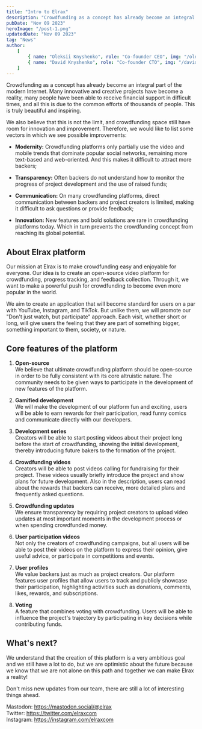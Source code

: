 ```yaml
---
title: "Intro to Elrax"
description: "Crowdfunding as a concept has already become an integral part of the modern Internet. Many innovative and creative projects have become a reality, many people have been able to receive financial support in difficult times, and all this is due to the common efforts of thousands of people. This is truly beautiful and inspiring."
pubDate: "Nov 09 2023"
heroImage: "/post-1.png"
updatedDate: "Nov 09 2023"
tag: "News"
author:
    [
        { name: "Oleksii Knyshenko", role: "Co-founder CEO", img: "/oleksii.png" },
        { name: "David Knyshenko", role: "Co-founder CTO", img: "/david.png" },
    ]
---
```



<Author name="Oleksii Knyshenko" role="Co-founder CEO" img="/oleksii.png" />

Crowdfunding as a concept has already become an integral part of the modern Internet. Many innovative and creative projects have become a reality, many people have been able to receive financial support in difficult times, and all this is due to the common efforts of thousands of people. This is truly beautiful and inspiring.

We also believe that this is not the limit, and crowdfunding space still have room for innovation and improvement. Therefore, we would like to list some vectors in which we see possible improvements:

-   **Modernity:** Crowdfunding platforms only partially use the video and mobile trends that dominate popular social networks, remaining more text-based and web-oriented. And this makes it difficult to attract more backers;

-   **Transparency:** Often backers do not understand how to monitor the progress of project development and the use of raised funds;

-   **Communication:** On many crowdfunding platforms, direct communication between backers and project creators is limited, making it difficult to ask questions or provide feedback;

-   **Innovation:** New features and bold solutions are rare in crowdfunding platforms today. Which in turn prevents the crowdfunding concept from reaching its global potential.

## About Elrax platform

<Author name="Oleksii Knyshenko" role="Co-founder CEO" img="/oleksii.png" />

Our mission at Elrax is to make crowdfunding easy and enjoyable for everyone. Our idea is to create an open-source video platform for crowdfunding, progress tracking, and feedback collection. Through it, we want to make a powerful push for crowdfunding to become even more popular in the world.

We aim to create an application that will become standard for users on a par with YouTube, Instagram, and TikTok. But unlike them, we will promote our "Don't just watch, but participate" approach. Each visit, whether short or long, will give users the feeling that they are part of something bigger, something important to them, society, or nature.

## Core features of the platform

<Author name="David Knyshenko" role="Co-founder CTO" img="/david.png" />

1.  **Open-source**<br/>We believe that ultimate crowdfunding platform should be open-source in order to be fully consistent with its core altruistic nature. The community needs to be given ways to participate in the development of new features of the platform.

2.  **Gamified development**<br/>We will make the development of our platform fun and exciting, users will be able to earn rewards for their participation, read funny comics and communicate directly with our developers.

3.  **Development series**<br/>Creators will be able to start posting videos about their project long before the start of crowdfunding, showing the initial development, thereby introducing future bakers to the formation of the project.

4.  **Crowdfunding videos**<br/>Creators will be able to post videos calling for fundraising for their project. These videos usually briefly introduce the project and show plans for future development. Also in the description, users can read about the rewards that backers can receive, more detailed plans and frequently asked questions.

5.  **Crowdfunding updates**<br/>We ensure transparency by requiring project creators to upload video updates at most important moments in the development process or when spending crowdfunded money.

6.  **User participation videos**<br/>Not only the creators of crowdfunding campaigns, but all users will be able to post their videos on the platform to express their opinion, give useful advice, or participate in competitions and events.

7.  **User profiles**<br/>We value backers just as much as project creators. Our platform features user profiles that allow users to track and publicly showcase their participation, highlighting activities such as donations, comments, likes, rewards, and subscriptions.

8.  **Voting**<br/>A feature that combines voting with crowdfunding. Users will be able to influence the project's trajectory by participating in key decisions while contributing funds.

## What's next?

<Author name="Oleksii Knyshenko" role="Co-founder CEO" img="/oleksii.png" />

We understand that the creation of this platform is a very ambitious goal and we still have a lot to do, but we are optimistic about the future because we know that we are not alone on this path and together we can make Elrax a reality!

Don't miss new updates from our team, there are still a lot of interesting things ahead.

Mastodon: https://mastodon.social/@elrax <br/>
Twitter: https://twitter.com/elraxcom <br/>
Instagram: https://instagram.com/elraxcom
